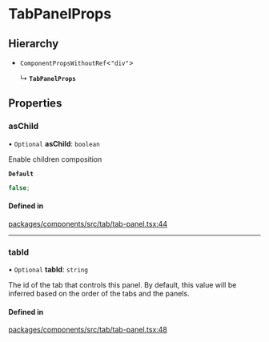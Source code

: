 # TabPanelProps

## Hierarchy

- `ComponentPropsWithoutRef`\<`"div"`\>

  ↳ **`TabPanelProps`**

## Properties

### asChild

• `Optional` **asChild**: `boolean`

Enable children composition

**`Default`**

```ts
false;
```

#### Defined in

[packages/components/src/tab/tab-panel.tsx:44](https://github.com/vtex/shoreline/blob/bf9009f50/packages/components/src/tab/tab-panel.tsx#L44)

---

### tabId

• `Optional` **tabId**: `string`

The id of the tab that controls this panel. By default, this value will be inferred based on the order of the tabs and the panels.

#### Defined in

[packages/components/src/tab/tab-panel.tsx:48](https://github.com/vtex/shoreline/blob/bf9009f50/packages/components/src/tab/tab-panel.tsx#L48)
